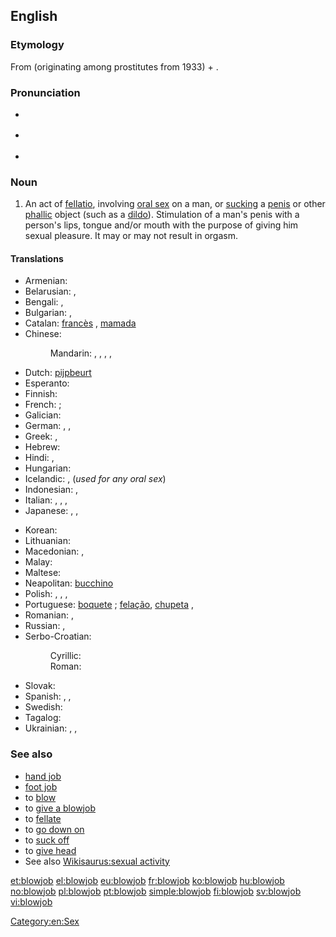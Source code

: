 ==English==
{{wikipedia}}

===Etymology===
From {{term|blow|blow off|to fellate}} (originating among prostitutes from 1933) + {{term|job}}.

===Pronunciation===
* {{a|UK}} {{IPA|/ˈbləʊdʒɒb/}}
* {{a|US}} {{IPA|/ˈbloʊdʒɑb/}}
* {{audio|en-us-blowjob.ogg|Audio (US)}}

===Noun===
{{en-noun}}

# {{context|sex|slang}} An act of [[fellatio]], involving [[oral sex]] on a man, or [[suck]]ing a [[penis]] or other [[phallic]] object (such as a [[dildo]]). Stimulation of a man's penis with a person's lips, tongue and/or mouth with the purpose of giving him sexual pleasure. It may or may not result in orgasm.

====Translations====
{{trans-top|the act of sucking}}
* Armenian: {{t-|hy|մինետ|tr=minet}}
* Belarusian: {{t-|be|мінет|m|tr=minjét|sc=Cyrl}}, {{t-|be|адсос|m|tr=adsós|sc=Cyrl}}
* Bengali: {{t-|bn|ব্লোজব|tr=blojôb|sc=Beng}}, {{t-|bn|ব্লো-জব|tr=blo-jôb|sc=Beng}}
* Bulgarian: {{t+|bg|свирка|f|tr=svirka}}, {{t-|bg|минет|m|tr=minét}}
* Catalan: [[francès]] {{m}}, [[mamada]] {{f}}
* Chinese:
*: Mandarin: {{t|cmn|口交|tr=kǒujiāo|sc=Hani}}, {{t|cmn|吹功|tr=chuī​gōng|sc=Hani}}, {{t|cmn|吹簫|sc=Hani}}, {{t|cmn|吹箫|tr=chuīxiāo|sc=Hani}}, {{t|cmn|口淫|tr=kǒuyín|sc=Hani}}
* Dutch: [[pijpbeurt]]
* Esperanto: {{t-|eo|kaclekado}}
* Finnish: {{t-|fi|suihinotto}}
* French: {{t+|fr|fellation|f}}; {{t+|fr|pipe|f}}
* Galician: {{t|gl|mamada|f}}
* German: {{t+|de|Blasen|n}}, {{t-|de|Sex auf "Französisch"|m}}, {{t+|de|Blowjob|m}}
* Greek: {{t+|el|πίπα|f|tr=pípa}},  {{t+|el|τσιμπούκι|tr=tsimpoύki}}
* Hebrew: {{t+|he|מציצה|tr=mtsitsa}}
* Hindi: {{t-|hi|शिश्न चूषण|tr=śiśna cūṣaṇ|sc=Deva}}, {{t-|hi|मुख-मैथुन|tr=mukha-maithuna|sc=Deva}}
* Hungarian: {{t+|hu|leszopás}}
* Icelandic: {{t-|is|tott|n}}, {{t-|is|munnmök|n-p}} (''used for any oral sex'')
* Indonesian: {{t-|id|fellatio|m}}, {{t-|id|blowjob}}
* Italian: {{t+|it|pompino|m}}, {{t+|it|pompa|f}}, {{t+|it|bocchino|m}}, {{t+|it|fellatio|f}}
* Japanese: {{t+|ja|尺八|tr=しゃくはち, shakuhachi}},  {{t-|ja|しゃくはち|tr=shakuhachi}}, {{t-|ja|フェラ|tr=fera|sc=Jpan}}
{{trans-mid}}
* Korean: {{t-|ko|구강성교|tr=gugang seong-gyo|sc=Kore}}
* Lithuanian: {{t-|lt|čiulpimas|m}}
* Macedonian: {{t-|mk|пушење|tr=púšenje}},  {{t-|mk|дудлање|n|tr=dúdlanje}}
* Malay: {{t-|ms|fellatio|m}}
* Maltese: {{t-|mt|irdiegħ}}
* Neapolitan: [[bucchino]] {{m}}
* Polish: {{t-|pl|ssanie pały|n}}, {{t-|pl|ssanie fiuta|n}}, {{t-|pl|ssanie chuja|n}}, {{t-|pl|obciąganie|n}}
* Portuguese: [[boquete]] {{m}}; [[felação]], [[chupeta]] {{f}},  {{t-|pt|chupada|f}}
* Romanian: {{t-|ro|muie|f}}, {{t-|ro|mumu|n}}
* Russian: {{t+|ru|минет|m|tr=minét}}, {{t+|ru|отсос|m|tr=otsós}}
* Serbo-Croatian:
*: Cyrillic: {{t-|sh|пушење|n|sc=Cyrl}}
*: Roman: {{t-|sh|pušenje|n}}
* Slovak: {{qualifier|slang, vulgar}} {{t-|sk|fajka|f}}
* Spanish: {{t+|es|francés|m}}, {{t+|es|mamada|f}},  {{t+|es|pete|m}}
* Swedish: {{t+|sv|avsugning|c}}
* Tagalog: {{t-|tl|tsupa}}
* Ukrainian: {{t-|uk|мінєт|m|tr=minjét|sc=Cyrl}}, {{t-|uk|мінет|m|tr=minét|sc=Cyrl}}, {{t-|uk|відсос|m|tr=vidsós|sc=Cyrl}}
{{trans-bottom}}

===See also===
* [[hand job]]
* [[foot job]]
* to [[blow]]
* to [[give a blowjob]]
* to [[fellate]]
* to [[go down on]]
* to [[suck off]]
* to [[give head]]
* See also [[Wikisaurus:sexual activity]]

[[Category:en:Sex]]

[[et:blowjob]]
[[el:blowjob]]
[[eu:blowjob]]
[[fr:blowjob]]
[[ko:blowjob]]
[[hu:blowjob]]
[[no:blowjob]]
[[pl:blowjob]]
[[pt:blowjob]]
[[simple:blowjob]]
[[fi:blowjob]]
[[sv:blowjob]]
[[vi:blowjob]]